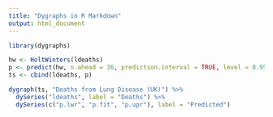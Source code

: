 ```yaml
---
title: "Dygraphs in R Markdown"
output: html_document
---
```


```r
library(dygraphs)

hw <- HoltWinters(ldeaths)
p <- predict(hw, n.ahead = 36, prediction.interval = TRUE, level = 0.95)
ts <- cbind(ldeaths, p)

dygraph(ts, "Deaths from Lung Disease (UK)") %>%
  dySeries("ldeaths", label = "Deaths") %>%
  dySeries(c("p.lwr", "p.fit", "p.upr"), label = "Predicted")
```




